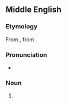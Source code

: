==Middle English==

===Etymology===
From {{bor|enm|frm|laureole}}, from {{der|enm|la|laureola}}.

===Pronunciation===
* {{IPA|enm|/ˈlau̯.ri.ɔl/}}

===Noun===
{{head|enm|noun}}

# {{vern|spurge laurel|pedia=1}}
#: {{rfquotek|enm|Geoffrey Chaucer}}